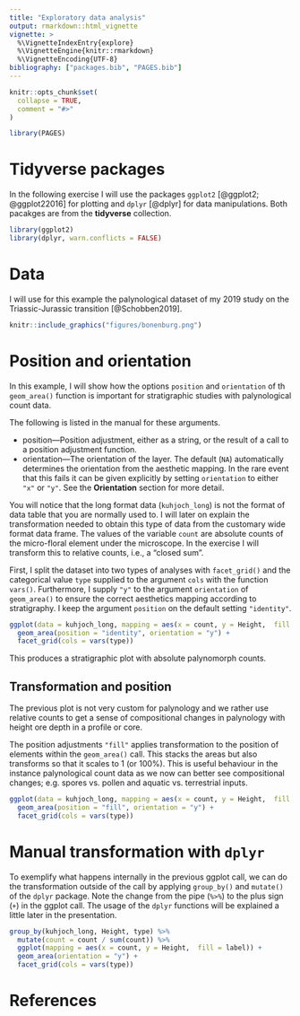 ```yaml
---
title: "Exploratory data analysis"
output: rmarkdown::html_vignette
vignette: >
  %\VignetteIndexEntry{explore}
  %\VignetteEngine{knitr::rmarkdown}
  %\VignetteEncoding{UTF-8}
bibliography: ["packages.bib", "PAGES.bib"]
---
```


```r
knitr::opts_chunk$set(
  collapse = TRUE,
  comment = "#>"
)
```

```r
library(PAGES)
```


# Tidyverse packages

In the following exercise I will use the packages `ggplot2` [@ggplot2; @ggplot22016] for plotting and `dplyr` [@dplyr] for data manipulations. Both pacakges are from the **tidyverse** collection.


```r
library(ggplot2)
library(dplyr, warn.conflicts = FALSE)
```


# Data

I will use for this example the palynological dataset of my 2019 study on the Triassic-Jurassic transition [@Schobben2019].

```r
knitr::include_graphics("figures/bonenburg.png")
```

# Position and orientation

In this example, I will show how the options `position` and `orientation` of th `geom_area()` function is important for stratigraphic studies with palynological count data.

The following is listed in the manual for these arguments.

- position---Position adjustment, either as a string, or the result of a call to a position adjustment function.
- orientation---The orientation of the layer. The default (`NA`) automatically determines the orientation from the aesthetic mapping. In the rare event that this fails it can be given explicitly by setting `orientation` to either `"x"` or `"y"`. See the **Orientation** section for more detail.


You will notice that the long format data (`kuhjoch_long`) is not the format of data table that you are normally used to. I will later on explain the transformation needed to obtain this type of data from the customary wide format data frame. The values of the variable `count` are absolute counts of the micro-floral element under the microscope. In the exercise I will transform this to relative counts, i.e., a "closed sum".

First, I split the dataset into two types of analyses with `facet_grid()` and the categorical value `type` supplied to the argument `cols` with the function `vars()`. Furthermore, I supply `"y"` to the argument `orientation` of `geom_area()` to ensure the correct aesthetics mapping according to stratigraphy. I keep the argument `position` on the default setting `"identity"`.

```r
ggplot(data = kuhjoch_long, mapping = aes(x = count, y = Height,  fill = label)) + 
  geom_area(position = "identity", orientation = "y") +
  facet_grid(cols = vars(type))
```

This produces a stratigraphic plot with absolute palynomorph counts.

## Transformation and position

The previous plot is not very custom for palynology and we rather use relative counts to get a sense of compositional changes in palynology with height ore depth in a profile or core.

The position adjustments `"fill"` applies transformation to the position of elements within the `geom_area()` call. This stacks the areas but also transforms so that it scales to 1 (or 100%). This is useful behaviour in the instance palynological count data as we now can better see compositional changes; e.g. spores vs. pollen and aquatic vs. terrestrial inputs.


```r
ggplot(data = kuhjoch_long, mapping = aes(x = count, y = Height,  fill = label)) + 
  geom_area(position = "fill", orientation = "y") +
  facet_grid(cols = vars(type))
```


# Manual transformation with `dplyr`

To exemplify what happens internally in the previous ggplot call, we can do the transformation outside of the call by applying `group_by()` and `mutate()` of the `dplyr` package. Note the change from the pipe (` %>% `) to the plus sign (`+`) in the ggplot call. The usage of the `dplyr` functions will be explained a little later in the presentation.


```r
group_by(kuhjoch_long, Height, type) %>% 
  mutate(count = count / sum(count)) %>% 
  ggplot(mapping = aes(x = count, y = Height,  fill = label)) + 
  geom_area(orientation = "y") +
  facet_grid(cols = vars(type))
```


# References
